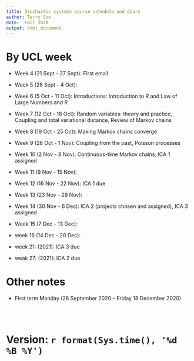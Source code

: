```yaml
---
title: Stochastic systems course schedule and diary
author: Terry Soo
date:  Fall 2020
output: html_document
---
```




# By UCL week

* Week 4 (21 Sept - 27 Sept):  First email
* Week 5 (28 Sept - 4 Oct):
* Week 6 (5 Oct - 11 Oct):  Introductions:  Introduction to R and Law of Large Numbers and R
* Week 7 (12 Oct - 18 Oct): Random variables: theory and practice, Coupling and total variational distance, Review of Markov chains
* Week 8 (19 Oct - 25 Oct):  Making Markov chains converge
* Week 9 (26 Oct - 1 Nov):  Coupling from the past, Poisson processes
* Week 10 (2 Nov - 8 Nov):  Continuous-time Markov chains; ICA 1 assigned   
* Week 11 (9 Nov - 15 Nov):
* Week 12 (16 Nov - 22 Nov): ICA 1 due 
* Week 13 (23 Nov - 29 Nov):
* Week 14 (30 Nov - 6 Dec): ICA 2 (projects chosen and assigned), ICA 3 assigned
* Week 15 (7 Dec - 13 Dec):
* week 16 (14 Dec - 20 Dec):

* week 21: (2021):  ICA 3 due
* weak 27: (2021):  ICA 2 due

# Other notes

* First term Monday (28 September 2020 -- Friday 18 December 2020)



<br>
<br>

# Version:  `r format(Sys.time(), '%d %B %Y')`

<br>
<br>
<br>
